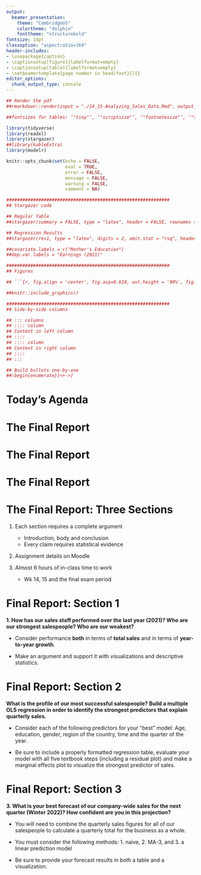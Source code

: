 ```yaml
---
output:
  beamer_presentation:
    theme: "CambridgeUS"
    colortheme: "dolphin"
    fonttheme: "structurebold"
fontsize: 14pt
classoption: "aspectratio=169"
header-includes:
- \usepackage{caption}
- \captionsetup[figure]{labelformat=empty}
- \captionsetup[table]{labelformat=empty}
- \setbeamertemplate{page number in head/foot}[]{}
editor_options: 
  chunk_output_type: console
---
```


```r
## Render the pdf
##rmarkdown::render(input = "./14_15-Analyzing_Sales_Data.Rmd", output_file = "./14_15-Analyzing_Sales_Data.pdf")

##fontsizes for tables: ‘"tiny"’, ‘"scriptsize"’, ‘"footnotesize"’, ‘"small"’, ‘"normalsize"’, ‘"large"’, ‘"Large"’, ‘"LARGE"’, ‘"huge"’, ‘"Huge"’

library(tidyverse)
library(readxl)
library(stargazer)
##library(kableExtra)
library(modelr)

knitr::opts_chunk$set(echo = FALSE,
                      eval = TRUE,
                      error = FALSE,
                      message = FALSE,
                      warning = FALSE,
                      comment = NA)

#############################################################
## Stargazer code

## Regular Table
##stargazer(summary = FALSE, type = "latex", header = FALSE, rownames = FALSE, float = FALSE)

## Regression Results
##stargazer(res1, type = "latex", digits = 2, omit.stat = "rsq", header = FALSE, font.size = "footnotesize", star.cutoffs = .05, notes = "*p < 0.05", notes.append = FALSE, dep.var.caption = "", float = FALSE)

##covariate.labels = c("Mother's Education")
##dep.var.labels = "Earnings (2021)"

#############################################################
## Figures

## ```{r, fig.align = 'center', fig.asp=0.618, out.height = '90%', fig.width = 5}

##knitr::include_graphics()

#############################################################
## Side-by-side columns

## ::: columns
## :::: column
## Content in left column
## ::::
## :::: column
## Content in right column
## ::::
## :::

## Build bullets one-by-one
##\begin{enumerate}[<+->]

```


# Today's Agenda

\begin{LARGE}

Weeks 14 and 15: The Final Project

\begin{itemize}
\item Data is now available on Moodle
\end{itemize}
\end{LARGE}

\vspace{.5in}

\begin{center}
Justin Leinaweaver (Spring 2022)
\end{center}



# The Final Report
\begin{center}
```r
d <- read_excel("../../Data/00-Final_Project/Final_Project_Data_SP22.xlsx") %>%
    mutate(
        Male = if_else(Gender == "Male", 1, 0),
        Spring = if_else(Quarter == "Spring", 1, 0),
        Summer = if_else(Quarter == "Summer", 1, 0),
        Fall = if_else(Quarter == "Fall", 1, 0),
        Winter = if_else(Quarter == "Winter", 1, 0),
        North = if_else(Region == "North", 1, 0),
        South = if_else(Region == "South", 1, 0),
        East = if_else(Region == "East", 1, 0),
        West = if_else(Region == "West", 1, 0)
    )

d %>%
    select(Salesperson:Gender) %>%
    filter(Year == 2017, Time == 1) %>%
    slice(c(seq(1,20,3))) %>%
    mutate_if(is.numeric, round, 2) %>%
    arrange(Year, Time) %>%
    stargazer(summary = FALSE, header = FALSE, float = FALSE, rownames = FALSE, font.size = "small")    
```
\end{center}

\vspace{.2in}

\begin{center}
\begin{Large}
Quarterly sales data for 16 salespeople at our hypothetical company
\end{Large}
\end{center}



# The Final Report
\begin{center}
```r
d %>%
    select(Salesperson:Region) %>%
    slice(1:7) %>%
    mutate_if(is.numeric, round, 2) %>%
    arrange(Year, Time) %>%
    stargazer(summary = FALSE, header = FALSE, float = FALSE, rownames = FALSE, font.size = "small")
```
\end{center}

\begin{center}
\begin{Large}
Each salesperson has 20 observations

(Sales across 4 quarters x 5 years)
\end{Large}
\end{center}



# The Final Report
\begin{center}
```r
d %>%
    select(Salesperson, Year, Gender:Age) %>%
    distinct %>%
    slice(1:7) %>%
    mutate_if(is.numeric, round, 2) %>%
    stargazer(summary = FALSE, header = FALSE, float = FALSE, rownames = FALSE, font.size = "small")
```

\begin{Large}
Dataset provides basic demographic info for each salesperson
\end{Large}
\end{center}



# The Final Report: Three Sections
\Large

1. Each section requires a complete argument
    - \large Introduction, body and conclusion
    - Every claim requires statistical evidence

2. Assignment details on Moodle

3. Almost 6 hours of in-class time to work
    - \large Wk 14, 15 and the final exam period



# Final Report: Section 1
\large

**1. How has our sales staff performed over the last year (2021)? Who are our strongest salespeople? Who are our weakest?**

- Consider performance **both** in terms of **total sales** and in terms of **year-to-year growth**.

- Make an argument and support it with visualizations and descriptive statistics.




# Final Report: Section 2

**What is the profile of our most successful salespeople? Build a multiple OLS regression in order to identify the strongest predictors that explain quarterly sales.**

- Consider each of the following predictors for your "best" model: Age, education, gender, region of the country, time and the quarter of the year.

- Be sure to include a properly formatted regression table, evaluate your model with all five textbook steps (including a residual plot) and make a marginal effects plot to visualize the strongest predictor of sales.




# Final Report: Section 3

**3. What is your best forecast of our company-wide sales for the next quarter (Winter 2022)? How confident are you in this projection?**

- You will need to combine the quarterly sales figures for all of our salespeople to calculate a quarterly total for the business as a whole.

- You must consider the following methods: 1. naive, 2. MA-3, and 3. a linear prediction model

- Be sure to provide your forecast results in both a table and a visualization.